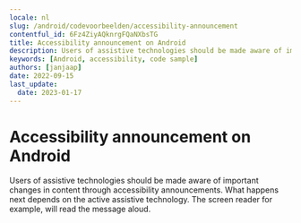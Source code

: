 ```yaml
---
locale: nl
slug: /android/codevoorbeelden/accessibility-announcement
contentful_id: 6Fz4ZiyAQknrgFQaNXbsTG
title: Accessibility announcement on Android
description: Users of assistive technologies should be made aware of important changes in content through accessibility announcements.
keywords: [Android, accessibility, code sample]
authors: [janjaap]
date: 2022-09-15
last_update:
  date: 2023-01-17
---
```


# Accessibility announcement on Android

Users of assistive technologies should be made aware of important changes in content through accessibility announcements. What happens next depends on the active assistive technology. The screen reader for example, will read the message aloud.

<CodeSample id="accessibility-announcement" locale="nl" platform="android"/>
